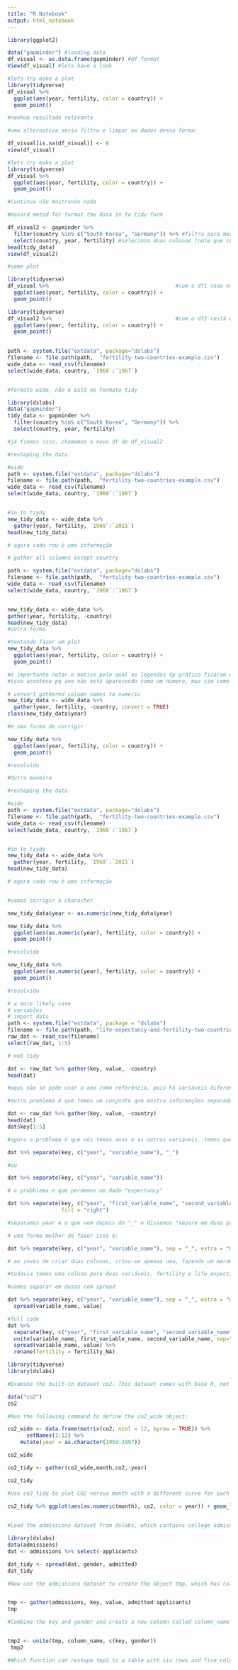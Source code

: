 ```yaml
---
title: "R Notebook"
output: html_notebook
---
```


```r
library(ggplot2)
```


```r

data("gapminder") #loading data 
df_visual <- as.data.frame(gapminder) #df format
View(df_visual) #lets have a look

```


```r
#lets try make a plot 
library(tidyverse)
df_visual %>%
  ggplot(aes(year, fertility, color = country)) +
  geom_point() 

#nenhum resultado relevante
```


```r
#uma alternativa seria filtra e limpar os dados dessa forma:

df_visual[is.na(df_visual)] <- 0
view(df_visual)

```



```r
#lets try make a plot 
library(tidyverse)
df_visual %>%
  ggplot(aes(year, fertility, color = country)) +
  geom_point()

#Continua não mostrando nada  
```


```r
#Havard metod for format the data in to tidy form

df_visual2 <- gapminder %>% 
  filter(country %in% c("South Korea", "Germany")) %>% #filtra para mostrar somente os dados de dois países
  select(country, year, fertility) #seleciona duas colunas (note que country precisa se repetir aqui, na minha opinião)
head(tidy_data)
view(df_visual2)
```


```r
#same plot

library(tidyverse)
df_visual %>%                                        #com o df1 (nao está em formato tidy)
  ggplot(aes(year, fertility, color = country)) +
  geom_point()

library(tidyverse) 
df_visual2 %>%                                       #com o df2 (está em formato tidy)
  ggplot(aes(year, fertility, color = country)) +
  geom_point()  
  
```



```r
path <- system.file("extdata", package="dslabs")
filename <- file.path(path,  "fertility-two-countries-example.csv")
wide_data <- read_csv(filename)
select(wide_data, country, `1960`:`1967`)


#formato wide, não é está no formato tidy 
```


```r
library(dslabs)
data("gapminder")
tidy_data <- gapminder %>% 
  filter(country %in% c("South Korea", "Germany")) %>%
  select(country, year, fertility)

#já fiemos isso, chamamos o novo df de df_visual2
```


```r
#reshaping the data

#wide
path <- system.file("extdata", package="dslabs")
filename <- file.path(path,  "fertility-two-countries-example.csv")
wide_data <- read_csv(filename)
select(wide_data, country, `1960`:`1967`)


#in to tiydy
new_tidy_data <- wide_data %>%
  gather(year, fertility, `1960`:`2015`)
head(new_tidy_data)

# agora cada row é uma informação
```




```r
# gather all columns except country

path <- system.file("extdata", package="dslabs")
filename <- file.path(path,  "fertility-two-countries-example.csv")
wide_data <- read_csv(filename)
select(wide_data, country, `1960`:`1967`)


new_tidy_data <- wide_data %>%
gather(year, fertility, -country)
head(new_tidy_data)
#outra forma
```



```r
#tentando fazer um plot
new_tidy_data %>%
  ggplot(aes(year, fertility, color = country)) +
  geom_point()

#é importante notar o motivo pelo qual as legendas dp gráfico ficaram embaralhadas
#isso acontece pq ano não está aparecendo como um número, mas sim como character.
```


```r

# convert gathered column names to numeric
new_tidy_data <- wide_data %>%
  gather(year, fertility, -country, convert = TRUE)
class(new_tidy_data$year)

#é uma forma de corrigir
```

```r
new_tidy_data %>%
  ggplot(aes(year, fertility, color = country)) +
  geom_point()

#resolvido
```


```r
#Outra maneira

#reshaping the data

#wide
path <- system.file("extdata", package="dslabs")
filename <- file.path(path,  "fertility-two-countries-example.csv")
wide_data <- read_csv(filename)
select(wide_data, country, `1960`:`1967`)


#in to tiydy
new_tidy_data <- wide_data %>%
  gather(year, fertility, `1960`:`2015`)
head(new_tidy_data)

# agora cada row é uma informação


#vamos corrigir o character

new_tidy_data$year <- as.numeric(new_tidy_data$year)
```



```r
new_tidy_data %>%
  ggplot(aes(as.numeric(year), fertility, color = country)) +
  geom_point()

#resolvido
```




```r
new_tidy_data %>%
  ggplot(aes(as.numeric(year), fertility, color = country)) +
  geom_point()

#resolvido
```


```r
# a more likely case
# variables
# import data
path <- system.file("extdata", package = "dslabs")
filename <- file.path(path, "life-expectancy-and-fertility-two-countries-example.csv")
raw_dat <- read_csv(filename)
select(raw_dat, 1:5)

# not tidy

```


```r
dat <- raw_dat %>% gather(key, value, -country)
head(dat)

#aqui não se pode usar o ano como referência, pois há variáveis diferentes para cada um deles. Ano deixa de ser um número(?)

#outro problema é que temos um conjunto que mostra informações separadas em duas linhas
```


```r
dat <- raw_dat %>% gather(key, value, -country)
head(dat)
dat$key[1:5]

#agora o problema é que nós temos anos e as outras variáveis. temos que separá-las
```

```r
dat %>% separate(key, c("year", "variable_name"), "_")

#ou

dat %>% separate(key, c("year", "variable_name"))

# o probblema é que perdemos um dado "expectancy"
```

```r
dat %>% separate(key, c("year", "first_variable_name", "second_variable_name"), 
                 fill = "right")

#separamos year e o que vem depois do "_" e dissemos "separe em duas partes, preenchendo o que não tiver segunda parte com NA"
```


```r
# uma forma melhor de fazer isso é:

dat %>% separate(key, c("year", "variable_name"), sep = "_", extra = "merge")

# ao inves de criar duas colunas, criou-se apenas uma, fazendo um merde com o segundo separador "_"

#todavia temos uma coluna para duas variáveis, fertility e life_expectancy
```


```r
#vamos separar em dusas com spread

dat %>% separate(key, c("year", "variable_name"), sep = "_", extra = "merge") %>%
  spread(variable_name, value) 
```


```r
#full code
dat %>% 
  separate(key, c("year", "first_variable_name", "second_variable_name"), fill = "right") %>%
  unite(variable_name, first_variable_name, second_variable_name, sep="_") %>%
  spread(variable_name, value) %>%
  rename(fertility = fertility_NA)
```


```r
library(tidyverse)
library(dslabs)
```



```r
#Examine the built-in dataset co2. This dataset comes with base R, not dslabs - just type co2 to access the dataset.

data("co2")
co2
```


```r
#Run the following command to define the co2_wide object:

co2_wide <- data.frame(matrix(co2, ncol = 12, byrow = TRUE)) %>% 
      setNames(1:12) %>%
    mutate(year = as.character(1959:1997))

co2_wide
```


```r
co2_tidy <- gather(co2_wide,month,co2,-year)

co2_tidy
```


```r
#Use co2_tidy to plot CO2 versus month with a different curve for each year:

co2_tidy %>% ggplot(aes(as.numeric(month), co2, color = year)) + geom_line()
  
```

```r
#Load the admissions dataset from dslabs, which contains college admission information for men and women across six majors, and remove the applicants percentage column:

library(dslabs)
data(admissions)
dat <- admissions %>% select(-applicants)

dat_tidy <- spread(dat, gender, admitted)
dat_tidy
```



```r
#Now use the admissions dataset to create the object tmp, which has columns major, gender, key and value:


tmp <- gather(admissions, key, value, admitted:applicants)
tmp

#Combine the key and gender and create a new column called column_name to get a variable with the following values: admitted_men, admitted_women, applicants_men and applicants_women. Save the new data as tmp2.


tmp2 <- unite(tmp, column_name, c(key, gender))
 tmp2
```

```r
#Which function can reshape tmp2 to a table with six rows and five columns named major, admitted_men, admitted_women, applicants_men and applicants_women?

```

